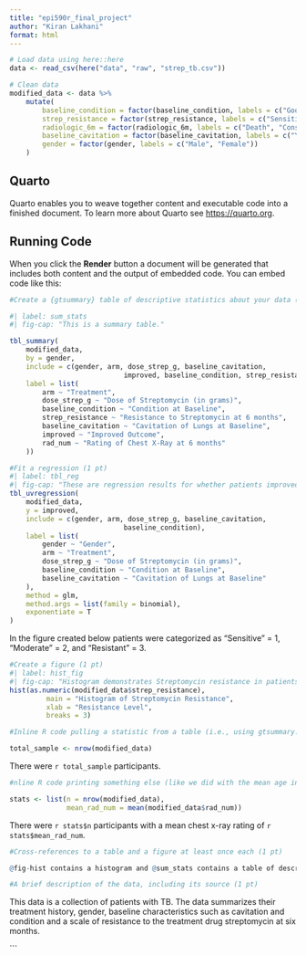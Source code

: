 ```yaml
---
title: "epi590r_final_project"
author: "Kiran Lakhani"
format: html
---
```


```r

# Load data using here::here
data <- read_csv(here("data", "raw", "strep_tb.csv"))

# Clean data
modified_data <- data %>%
	mutate(
		baseline_condition = factor(baseline_condition, labels = c("Good", "Fair", "Poor")),
		strep_resistance = factor(strep_resistance, labels = c("Sensitive", "Moderate", "Resistant")),
		radiologic_6m = factor(radiologic_6m, labels = c("Death", "Considerable Deterioration", "Moderate Deterioration", "No Change", "Moderate Improvement", "Considerable Improvement")),
		baseline_cavitation = factor(baseline_cavitation, labels = c("Yes", "No")),
		gender = factor(gender, labels = c("Male", "Female"))
	)
```
## Quarto

Quarto enables you to weave together content and executable code into a finished document. To learn more about Quarto see <https://quarto.org>.

## Running Code

When you click the **Render** button a document will be generated that includes both content and the output of embedded code. You can embed code like this:


```r
#Create a {gtsummary} table of descriptive statistics about your data (1 pt)

#| label: sum_stats
#| fig-cap: "This is a summary table."

tbl_summary(
	modified_data,
	by = gender,
	include = c(gender, arm, dose_strep_g, baseline_cavitation,
							improved, baseline_condition, strep_resistance, rad_num),
	label = list(
		arm ~ "Treatment",
		dose_strep_g ~ "Dose of Streptomycin (in grams)",
		baseline_condition ~ "Condition at Baseline",
		strep_resistance ~ "Resistance to Streptomycin at 6 months",
		baseline_cavitation ~ "Cavitation of Lungs at Baseline",
		improved ~ "Improved Outcome",
		rad_num ~ "Rating of Chest X-Ray at 6 months"
	))

```



```r
#Fit a regression (1 pt)
#| label: tbl_reg
#| fig-cap: "These are regression results for whether patients improved or not. Improvement is categorized as binomial therefore the glm method was used in the regression model."
tbl_uvregression(
	modified_data,
	y = improved,
	include = c(gender, arm, dose_strep_g, baseline_cavitation,
							baseline_condition),
	label = list(
		gender ~ "Gender",
		arm ~ "Treatment",
		dose_strep_g ~ "Dose of Streptomycin (in grams)",
		baseline_condition ~ "Condition at Baseline",
		baseline_cavitation ~ "Cavitation of Lungs at Baseline"
	),
	method = glm,
	method.args = list(family = binomial),
	exponentiate = T
)
```

In the figure created  below patients were categorized as "Sensitive" = 1, "Moderate" = 2, and "Resistant" = 3. 

```r
#Create a figure (1 pt)
#| label: hist_fig
#| fig-cap: "Histogram demonstrates Streptomycin resistance in patients"
hist(as.numeric(modified_data$strep_resistance),
		 main = "Histogram of Streptomycin Resistance",
		 xlab = "Resistance Level",
		 breaks = 3)
``` 

```r
#Inline R code pulling a statistic from a table (i.e., using gtsummary::inline_text())

total_sample <- nrow(modified_data)
```
There were `r total_sample` participants. 

```r
#nline R code printing something else (like we did with the mean age in the example) (1 pt) 

stats <- list(n = nrow(modified_data),
              mean_rad_num = mean(modified_data$rad_num))
```
There were `r stats$n` participants with a mean chest x-ray rating of `r stats$mean_rad_num`.


```r
#Cross-references to a table and a figure at least once each (1 pt)

@fig-hist contains a histogram and @sum_stats contains a table of descriptive statistics

```


```r
#A brief description of the data, including its source (1 pt)
```

This data is a collection of patients with TB. The data summarizes their treatment history, gender, baseline characteristics such as cavitation and condition and a scale of resistance to the treatment drug streptomycin at six months. 

```
